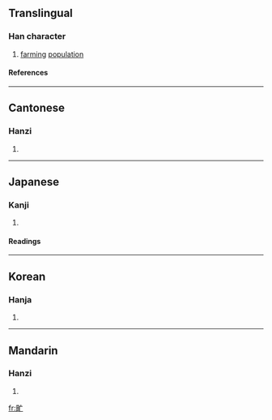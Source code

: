 ==Translingual==
===Han character===
{{Han char|rn=102|rad=田|as=03|sn=8|four=6001<sub>0</sub>|canj=田卜女 (WYV)}}
# [[farming]] [[population]]
====References====
{{Han ref|kx=0759.120|dkj=21743|dj=1169.120|hdz=42530.150|uh=753F|ud=30015|bh=CD70|bd=52592}}

----
==Cantonese==
===Hanzi===
{{yue-hanzi|jyut=|y=man4}}
# {{defn|Cantonese}}

----
==Japanese==
===Kanji===
{{ja-kanji|grade=|rs=田03}}
# {{defn|Japanese}} 
====Readings====
{{ja-readings|on=[[もう]] (mō), [[みょう]] (myō), [[ぼう]] (bō)|kun=|nanori=}}

----
==Korean==
===Hanja===
{{ko-hanja|hangeul=멍|eumhun=|rv=meong|mr=mŏng|y=meng}}
# {{defn|Korean}}

----
==Mandarin==
===Hanzi===
{{cmn-hanzi|pin=[[bì]] ([[bi4]]), [[méng]] ([[meng2]])|wg=pi<sup>4</sup>, meng<sup>2</sup>}}
# {{defn|Mandarin}}

[[fr:甿]]